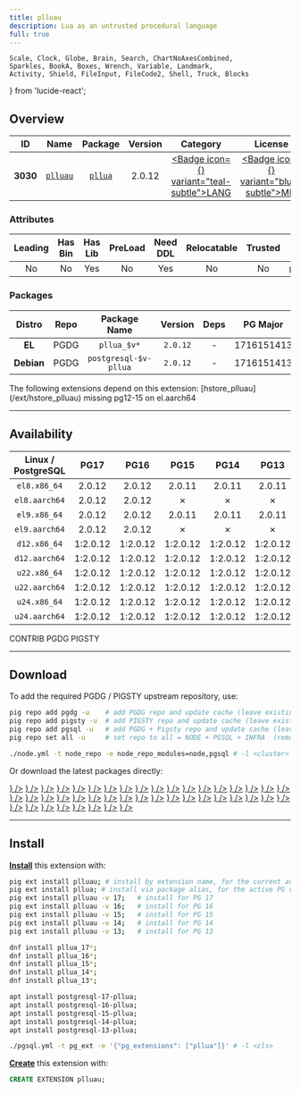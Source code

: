 ```yaml
---
title: plluau
description: Lua as an untrusted procedural language
full: true
---
```


    Scale, Clock, Globe, Brain, Search, ChartNoAxesCombined,
    Sparkles, BookA, Boxes, Wrench, Variable, Landmark,
    Activity, Shield, FileInput, FileCode2, Shell, Truck, Blocks
} from 'lucide-react';

## Overview

| <TooltipIconButton tooltip="Extension unique identifier" side="top">ID</TooltipIconButton> | <TooltipIconButton tooltip="Extension name" side="top">Name</TooltipIconButton> | <TooltipIconButton tooltip="Package name for installation" side="top">Package</TooltipIconButton> | <TooltipIconButton tooltip="Latest available extension version" side="top">Version</TooltipIconButton> | <TooltipIconButton tooltip="Extension category" side="top">Category</TooltipIconButton> | <TooltipIconButton tooltip="Open source license" side="top">License</TooltipIconButton> | <TooltipIconButton tooltip="Programming language" side="top">Lang</TooltipIconButton> |
|:--------:|:--------:|:----------:|:--------------:|:---------------------------------------:|:------------------------------------------------------:|:----:|
| **3030** | [`plluau`](https://github.com/pllua/pllua) | [`pllua`](/ext/pllua) | 2.0.12 | <a href="/ext/lang" className="no-underline"><Badge icon={<BookA />} variant="teal-subtle">LANG</Badge></a> | <a href="/ext/list/license#mit" className="no-underline"><Badge icon={<Scale />} variant="blue-subtle">MIT</Badge></a> | <a href="/ext/list/lang#c"><Badge icon={<FileCode2 />} variant="blue-subtle">C</Badge></a> |

### Attributes

| <TooltipIconButton tooltip="The Primary Leading extension in the Package" side="top">Leading</TooltipIconButton> | <TooltipIconButton tooltip="Contains binary utils" side="top">Has Bin</TooltipIconButton> | <TooltipIconButton tooltip="Contains .so shared library files" side="top">Has Lib</TooltipIconButton> | <TooltipIconButton tooltip="Requires preloading via shared_preload_libraries" side="top">PreLoad</TooltipIconButton> | <TooltipIconButton tooltip="Requires CREATE EXTENSION DDL command" side="top">Need DDL</TooltipIconButton> | <TooltipIconButton tooltip="Can be installed in any schema" side="top">Relocatable</TooltipIconButton> | <TooltipIconButton tooltip="Can be created by non-superuser" side="top">Trusted</TooltipIconButton> | <TooltipIconButton tooltip="Schemas used by this extension" side="top">Schemas</TooltipIconButton> |
|:-------:|:-------:|:-------:|:-------:|:--------:|:-----------:|:-------:|:-------:|
| No | No | Yes | No | Yes | No | No | `pg_catalog` |

### Packages

| <TooltipIconButton tooltip="Linux distribution family, EL or Debian" side="top">Distro</TooltipIconButton> | <TooltipIconButton tooltip="Package repository" side="top">Repo</TooltipIconButton> | <TooltipIconButton tooltip="The RPM/DEB Package Name Pattern (replace $v with real pg major)" side="top">Package Name</TooltipIconButton> | <TooltipIconButton tooltip="Latest package version" side="top">Version</TooltipIconButton> | <TooltipIconButton tooltip="RPM/DEB Package dependencies" side="top">Deps</TooltipIconButton> | <TooltipIconButton tooltip="Available in these PostgreSQL Major Versions" side="top">PG Major</TooltipIconButton> |
|:----------:|:--------:|:------------------------:|:-----------:|:------------:|:------------------:|
|   **EL**   | <Badge variant="blue-subtle"><span className="font-bold">PGDG</span></Badge> | `pllua_$v*` | `2.0.12` | - | <Badge variant="green-subtle">17</Badge><Badge variant="green-subtle">16</Badge><Badge variant="green-subtle">15</Badge><Badge variant="green-subtle">14</Badge><Badge variant="green-subtle">13</Badge> |
| **Debian** | <Badge variant="blue-subtle"><span className="font-bold">PGDG</span></Badge> | `postgresql-$v-pllua` | `2.0.12` | - | <Badge variant="green-subtle">17</Badge><Badge variant="green-subtle">16</Badge><Badge variant="green-subtle">15</Badge><Badge variant="green-subtle">14</Badge><Badge variant="green-subtle">13</Badge> |


<Callout title="Dependent Extensions" type="info">
    The following extensions depend on this extension: [hstore_plluau](/ext/hstore_plluau)
</Callout>

<Callout title="Comments" type="info">
    missing pg12-15 on el.aarch64
</Callout>


------

## Availability

| <TooltipIconButton tooltip="Linux Distro Arch / PostgreSQL Major Version" side="top">Linux / PostgreSQL </TooltipIconButton> | **PG17** | **PG16** | **PG15** | **PG14** | **PG13** |
|:-----:|:-----:|:-----:|:-----:|:-----:|:-----:|
| `el8.x86_64` | <Badge variant="blue-subtle">2.0.12</Badge> | <Badge variant="blue-subtle">2.0.12</Badge> | <Badge variant="blue-subtle">2.0.11</Badge> | <Badge variant="blue-subtle">2.0.11</Badge> | <Badge variant="blue-subtle">2.0.11</Badge> |
| `el8.aarch64` | <Badge variant="blue-subtle">2.0.12</Badge> | <Badge variant="blue-subtle">2.0.12</Badge> | <Badge variant="red-subtle">✗</Badge> | <Badge variant="red-subtle">✗</Badge> | <Badge variant="red-subtle">✗</Badge> |
| `el9.x86_64` | <Badge variant="blue-subtle">2.0.12</Badge> | <Badge variant="blue-subtle">2.0.12</Badge> | <Badge variant="blue-subtle">2.0.11</Badge> | <Badge variant="blue-subtle">2.0.11</Badge> | <Badge variant="blue-subtle">2.0.11</Badge> |
| `el9.aarch64` | <Badge variant="blue-subtle">2.0.12</Badge> | <Badge variant="blue-subtle">2.0.12</Badge> | <Badge variant="red-subtle">✗</Badge> | <Badge variant="red-subtle">✗</Badge> | <Badge variant="red-subtle">✗</Badge> |
| `d12.x86_64` | <Badge variant="blue-subtle">1:2.0.12</Badge> | <Badge variant="blue-subtle">1:2.0.12</Badge> | <Badge variant="blue-subtle">1:2.0.12</Badge> | <Badge variant="blue-subtle">1:2.0.12</Badge> | <Badge variant="blue-subtle">1:2.0.12</Badge> |
| `d12.aarch64` | <Badge variant="blue-subtle">1:2.0.12</Badge> | <Badge variant="blue-subtle">1:2.0.12</Badge> | <Badge variant="blue-subtle">1:2.0.12</Badge> | <Badge variant="blue-subtle">1:2.0.12</Badge> | <Badge variant="blue-subtle">1:2.0.12</Badge> |
| `u22.x86_64` | <Badge variant="blue-subtle">1:2.0.12</Badge> | <Badge variant="blue-subtle">1:2.0.12</Badge> | <Badge variant="blue-subtle">1:2.0.12</Badge> | <Badge variant="blue-subtle">1:2.0.12</Badge> | <Badge variant="blue-subtle">1:2.0.12</Badge> |
| `u22.aarch64` | <Badge variant="blue-subtle">1:2.0.12</Badge> | <Badge variant="blue-subtle">1:2.0.12</Badge> | <Badge variant="blue-subtle">1:2.0.12</Badge> | <Badge variant="blue-subtle">1:2.0.12</Badge> | <Badge variant="blue-subtle">1:2.0.12</Badge> |
| `u24.x86_64` | <Badge variant="blue-subtle">1:2.0.12</Badge> | <Badge variant="blue-subtle">1:2.0.12</Badge> | <Badge variant="blue-subtle">1:2.0.12</Badge> | <Badge variant="blue-subtle">1:2.0.12</Badge> | <Badge variant="blue-subtle">1:2.0.12</Badge> |
| `u24.aarch64` | <Badge variant="blue-subtle">1:2.0.12</Badge> | <Badge variant="blue-subtle">1:2.0.12</Badge> | <Badge variant="blue-subtle">1:2.0.12</Badge> | <Badge variant="blue-subtle">1:2.0.12</Badge> | <Badge variant="blue-subtle">1:2.0.12</Badge> |

<Badge variant="green-subtle"><span className="font-black">CONTRIB</span></Badge> <Badge variant="blue-subtle"><span className="font-black">PGDG</span></Badge> <Badge variant="amber-subtle"><span className="font-black">PIGSTY</span></Badge>

------

## Download

To add the required PGDG / PIGSTY upstream repository, use:

```bash tab="pig"
pig repo add pgdg -u    # add PGDG repo and update cache (leave existing repos)
pig repo add pigsty -u  # add PIGSTY repo and update cache (leave existing repos)
pig repo add pgsql -u   # add PGDG + Pigsty repo and update cache (leave existing repos)
pig repo set all -u     # set repo to all = NODE + PGSQL + INFRA  (remove existing repos)
```
```bash tab="pigsty"
./node.yml -t node_repo -e node_repo_modules=node,pgsql # -l <cluster>
```

Or download the latest packages directly:

<Files>
    <Folder name="el8.x86_64">
        <a href="https://download.postgresql.org/pub/repos/yum/17/redhat/rhel-8-x86_64/pllua_17-2.0.12-3PGDG.rhel8.x86_64.rpm"><File name="pllua_17-2.0.12-3PGDG.rhel8.x86_64.rpm" icon={<Package className="text-emerald-500" />} /></a>
        <a href="https://download.postgresql.org/pub/repos/yum/16/redhat/rhel-8-x86_64/pllua_16-2.0.12-1PGDG.rhel8.x86_64.rpm"><File name="pllua_16-2.0.12-1PGDG.rhel8.x86_64.rpm" icon={<Package className="text-emerald-500" />} /></a>
        <a href="https://download.postgresql.org/pub/repos/yum/15/redhat/rhel-8-x86_64/pllua_15-2.0.11-1.rhel8.x86_64.rpm"><File name="pllua_15-2.0.11-1.rhel8.x86_64.rpm" icon={<Package className="text-emerald-500" />} /></a>
        <a href="https://download.postgresql.org/pub/repos/yum/14/redhat/rhel-8-x86_64/pllua_14-2.0.11-1.rhel8.x86_64.rpm"><File name="pllua_14-2.0.11-1.rhel8.x86_64.rpm" icon={<Package className="text-emerald-500" />} /></a>
        <a href="https://download.postgresql.org/pub/repos/yum/13/redhat/rhel-8-x86_64/pllua_13-2.0.11-1.rhel8.x86_64.rpm"><File name="pllua_13-2.0.11-1.rhel8.x86_64.rpm" icon={<Package className="text-emerald-500" />} /></a>
    </Folder>
    <Folder name="el8.aarch64">
        <a href="https://download.postgresql.org/pub/repos/yum/17/redhat/rhel-8-aarch64/pllua_17-2.0.12-3PGDG.rhel8.aarch64.rpm"><File name="pllua_17-2.0.12-3PGDG.rhel8.aarch64.rpm" icon={<Package className="text-orange-500" />} /></a>
        <a href="https://download.postgresql.org/pub/repos/yum/16/redhat/rhel-8-aarch64/pllua_16-2.0.12-1PGDG.rhel8.aarch64.rpm"><File name="pllua_16-2.0.12-1PGDG.rhel8.aarch64.rpm" icon={<Package className="text-orange-500" />} /></a>
    </Folder>
    <Folder name="el9.x86_64">
        <a href="https://download.postgresql.org/pub/repos/yum/17/redhat/rhel-9-x86_64/pllua_17-2.0.12-3PGDG.rhel9.x86_64.rpm"><File name="pllua_17-2.0.12-3PGDG.rhel9.x86_64.rpm" icon={<Package className="text-emerald-500" />} /></a>
        <a href="https://download.postgresql.org/pub/repos/yum/16/redhat/rhel-9-x86_64/pllua_16-2.0.12-1PGDG.rhel9.x86_64.rpm"><File name="pllua_16-2.0.12-1PGDG.rhel9.x86_64.rpm" icon={<Package className="text-emerald-500" />} /></a>
        <a href="https://download.postgresql.org/pub/repos/yum/15/redhat/rhel-9-x86_64/pllua_15-2.0.11-1.rhel9.x86_64.rpm"><File name="pllua_15-2.0.11-1.rhel9.x86_64.rpm" icon={<Package className="text-emerald-500" />} /></a>
        <a href="https://download.postgresql.org/pub/repos/yum/14/redhat/rhel-9-x86_64/pllua_14-2.0.11-1.rhel9.x86_64.rpm"><File name="pllua_14-2.0.11-1.rhel9.x86_64.rpm" icon={<Package className="text-emerald-500" />} /></a>
        <a href="https://download.postgresql.org/pub/repos/yum/13/redhat/rhel-9-x86_64/pllua_13-2.0.11-1.rhel9.x86_64.rpm"><File name="pllua_13-2.0.11-1.rhel9.x86_64.rpm" icon={<Package className="text-emerald-500" />} /></a>
    </Folder>
    <Folder name="el9.aarch64">
        <a href="https://download.postgresql.org/pub/repos/yum/17/redhat/rhel-9-aarch64/pllua_17-2.0.12-3PGDG.rhel9.aarch64.rpm"><File name="pllua_17-2.0.12-3PGDG.rhel9.aarch64.rpm" icon={<Package className="text-orange-500" />} /></a>
        <a href="https://download.postgresql.org/pub/repos/yum/16/redhat/rhel-9-aarch64/pllua_16-2.0.12-1PGDG.rhel9.aarch64.rpm"><File name="pllua_16-2.0.12-1PGDG.rhel9.aarch64.rpm" icon={<Package className="text-orange-500" />} /></a>
    </Folder>
    <Folder name="d12.x86_64">
        <a href="https://apt.postgresql.org/pub/repos/apt/pool/main/p/postgresql-pllua/postgresql-17-pllua_2.0.12-5.pgdg120+1_arm64.deb"><File name="postgresql-17-pllua_2.0.12-5.pgdg120+1_arm64.deb" icon={<Box className="text-emerald-500" />} /></a>
        <a href="https://apt.postgresql.org/pub/repos/apt/pool/main/p/postgresql-pllua/postgresql-16-pllua_2.0.12-5.pgdg120+1_arm64.deb"><File name="postgresql-16-pllua_2.0.12-5.pgdg120+1_arm64.deb" icon={<Box className="text-emerald-500" />} /></a>
        <a href="https://apt.postgresql.org/pub/repos/apt/pool/main/p/postgresql-pllua/postgresql-15-pllua_2.0.12-5.pgdg120+1_arm64.deb"><File name="postgresql-15-pllua_2.0.12-5.pgdg120+1_arm64.deb" icon={<Box className="text-emerald-500" />} /></a>
        <a href="https://apt.postgresql.org/pub/repos/apt/pool/main/p/postgresql-pllua/postgresql-14-pllua_2.0.12-5.pgdg120+1_arm64.deb"><File name="postgresql-14-pllua_2.0.12-5.pgdg120+1_arm64.deb" icon={<Box className="text-emerald-500" />} /></a>
        <a href="https://apt.postgresql.org/pub/repos/apt/pool/main/p/postgresql-pllua/postgresql-13-pllua_2.0.12-5.pgdg120+1_arm64.deb"><File name="postgresql-13-pllua_2.0.12-5.pgdg120+1_arm64.deb" icon={<Box className="text-emerald-500" />} /></a>
    </Folder>
    <Folder name="d12.aarch64">
        <a href="https://apt.postgresql.org/pub/repos/apt/pool/main/p/postgresql-pllua/postgresql-17-pllua_2.0.12-5.pgdg120+1_amd64.deb"><File name="postgresql-17-pllua_2.0.12-5.pgdg120+1_amd64.deb" icon={<Box className="text-orange-500" />} /></a>
        <a href="https://apt.postgresql.org/pub/repos/apt/pool/main/p/postgresql-pllua/postgresql-16-pllua_2.0.12-5.pgdg120+1_amd64.deb"><File name="postgresql-16-pllua_2.0.12-5.pgdg120+1_amd64.deb" icon={<Box className="text-orange-500" />} /></a>
        <a href="https://apt.postgresql.org/pub/repos/apt/pool/main/p/postgresql-pllua/postgresql-15-pllua_2.0.12-5.pgdg120+1_amd64.deb"><File name="postgresql-15-pllua_2.0.12-5.pgdg120+1_amd64.deb" icon={<Box className="text-orange-500" />} /></a>
        <a href="https://apt.postgresql.org/pub/repos/apt/pool/main/p/postgresql-pllua/postgresql-14-pllua_2.0.12-5.pgdg120+1_amd64.deb"><File name="postgresql-14-pllua_2.0.12-5.pgdg120+1_amd64.deb" icon={<Box className="text-orange-500" />} /></a>
        <a href="https://apt.postgresql.org/pub/repos/apt/pool/main/p/postgresql-pllua/postgresql-13-pllua_2.0.12-5.pgdg120+1_amd64.deb"><File name="postgresql-13-pllua_2.0.12-5.pgdg120+1_amd64.deb" icon={<Box className="text-orange-500" />} /></a>
    </Folder>
    <Folder name="u22.x86_64">
        <a href="https://apt.postgresql.org/pub/repos/apt/pool/main/p/postgresql-pllua/postgresql-17-pllua_2.0.12-5.pgdg22.04+1_amd64.deb"><File name="postgresql-17-pllua_2.0.12-5.pgdg22.04+1_amd64.deb" icon={<Box className="text-emerald-500" />} /></a>
        <a href="https://apt.postgresql.org/pub/repos/apt/pool/main/p/postgresql-pllua/postgresql-16-pllua_2.0.12-5.pgdg22.04+1_amd64.deb"><File name="postgresql-16-pllua_2.0.12-5.pgdg22.04+1_amd64.deb" icon={<Box className="text-emerald-500" />} /></a>
        <a href="https://apt.postgresql.org/pub/repos/apt/pool/main/p/postgresql-pllua/postgresql-15-pllua_2.0.12-5.pgdg22.04+1_amd64.deb"><File name="postgresql-15-pllua_2.0.12-5.pgdg22.04+1_amd64.deb" icon={<Box className="text-emerald-500" />} /></a>
        <a href="https://apt.postgresql.org/pub/repos/apt/pool/main/p/postgresql-pllua/postgresql-14-pllua_2.0.12-5.pgdg22.04+1_amd64.deb"><File name="postgresql-14-pllua_2.0.12-5.pgdg22.04+1_amd64.deb" icon={<Box className="text-emerald-500" />} /></a>
        <a href="https://apt.postgresql.org/pub/repos/apt/pool/main/p/postgresql-pllua/postgresql-13-pllua_2.0.12-5.pgdg22.04+1_amd64.deb"><File name="postgresql-13-pllua_2.0.12-5.pgdg22.04+1_amd64.deb" icon={<Box className="text-emerald-500" />} /></a>
    </Folder>
    <Folder name="u22.aarch64">
        <a href="https://apt.postgresql.org/pub/repos/apt/pool/main/p/postgresql-pllua/postgresql-17-pllua_2.0.12-5.pgdg22.04+1_arm64.deb"><File name="postgresql-17-pllua_2.0.12-5.pgdg22.04+1_arm64.deb" icon={<Box className="text-orange-500" />} /></a>
        <a href="https://apt.postgresql.org/pub/repos/apt/pool/main/p/postgresql-pllua/postgresql-16-pllua_2.0.12-5.pgdg22.04+1_arm64.deb"><File name="postgresql-16-pllua_2.0.12-5.pgdg22.04+1_arm64.deb" icon={<Box className="text-orange-500" />} /></a>
        <a href="https://apt.postgresql.org/pub/repos/apt/pool/main/p/postgresql-pllua/postgresql-15-pllua_2.0.12-5.pgdg22.04+1_arm64.deb"><File name="postgresql-15-pllua_2.0.12-5.pgdg22.04+1_arm64.deb" icon={<Box className="text-orange-500" />} /></a>
        <a href="https://apt.postgresql.org/pub/repos/apt/pool/main/p/postgresql-pllua/postgresql-14-pllua_2.0.12-5.pgdg22.04+1_arm64.deb"><File name="postgresql-14-pllua_2.0.12-5.pgdg22.04+1_arm64.deb" icon={<Box className="text-orange-500" />} /></a>
        <a href="https://apt.postgresql.org/pub/repos/apt/pool/main/p/postgresql-pllua/postgresql-13-pllua_2.0.12-5.pgdg22.04+1_arm64.deb"><File name="postgresql-13-pllua_2.0.12-5.pgdg22.04+1_arm64.deb" icon={<Box className="text-orange-500" />} /></a>
    </Folder>
    <Folder name="u24.x86_64">
        <a href="https://apt.postgresql.org/pub/repos/apt/pool/main/p/postgresql-pllua/postgresql-17-pllua_2.0.12-5.pgdg24.04+1_amd64.deb"><File name="postgresql-17-pllua_2.0.12-5.pgdg24.04+1_amd64.deb" icon={<Box className="text-emerald-500" />} /></a>
        <a href="https://apt.postgresql.org/pub/repos/apt/pool/main/p/postgresql-pllua/postgresql-16-pllua_2.0.12-5.pgdg24.04+1_amd64.deb"><File name="postgresql-16-pllua_2.0.12-5.pgdg24.04+1_amd64.deb" icon={<Box className="text-emerald-500" />} /></a>
        <a href="https://apt.postgresql.org/pub/repos/apt/pool/main/p/postgresql-pllua/postgresql-15-pllua_2.0.12-5.pgdg24.04+1_amd64.deb"><File name="postgresql-15-pllua_2.0.12-5.pgdg24.04+1_amd64.deb" icon={<Box className="text-emerald-500" />} /></a>
        <a href="https://apt.postgresql.org/pub/repos/apt/pool/main/p/postgresql-pllua/postgresql-14-pllua_2.0.12-5.pgdg24.04+1_amd64.deb"><File name="postgresql-14-pllua_2.0.12-5.pgdg24.04+1_amd64.deb" icon={<Box className="text-emerald-500" />} /></a>
        <a href="https://apt.postgresql.org/pub/repos/apt/pool/main/p/postgresql-pllua/postgresql-13-pllua_2.0.12-5.pgdg24.04+1_amd64.deb"><File name="postgresql-13-pllua_2.0.12-5.pgdg24.04+1_amd64.deb" icon={<Box className="text-emerald-500" />} /></a>
    </Folder>
    <Folder name="u24.aarch64">
        <a href="https://apt.postgresql.org/pub/repos/apt/pool/main/p/postgresql-pllua/postgresql-17-pllua_2.0.12-5.pgdg24.04+1_arm64.deb"><File name="postgresql-17-pllua_2.0.12-5.pgdg24.04+1_arm64.deb" icon={<Box className="text-orange-500" />} /></a>
        <a href="https://apt.postgresql.org/pub/repos/apt/pool/main/p/postgresql-pllua/postgresql-16-pllua_2.0.12-5.pgdg24.04+1_arm64.deb"><File name="postgresql-16-pllua_2.0.12-5.pgdg24.04+1_arm64.deb" icon={<Box className="text-orange-500" />} /></a>
        <a href="https://apt.postgresql.org/pub/repos/apt/pool/main/p/postgresql-pllua/postgresql-15-pllua_2.0.12-5.pgdg24.04+1_arm64.deb"><File name="postgresql-15-pllua_2.0.12-5.pgdg24.04+1_arm64.deb" icon={<Box className="text-orange-500" />} /></a>
        <a href="https://apt.postgresql.org/pub/repos/apt/pool/main/p/postgresql-pllua/postgresql-14-pllua_2.0.12-5.pgdg24.04+1_arm64.deb"><File name="postgresql-14-pllua_2.0.12-5.pgdg24.04+1_arm64.deb" icon={<Box className="text-orange-500" />} /></a>
        <a href="https://apt.postgresql.org/pub/repos/apt/pool/main/p/postgresql-pllua/postgresql-13-pllua_2.0.12-5.pgdg24.04+1_arm64.deb"><File name="postgresql-13-pllua_2.0.12-5.pgdg24.04+1_arm64.deb" icon={<Box className="text-orange-500" />} /></a>
    </Folder>
</Files>

------

## Install

[**Install**](/docs/pgsql/ext/install) this extension with:

```bash tab="pig"
pig ext install plluau; # install by extension name, for the current active PG version
pig ext install pllua; # install via package alias, for the active PG version
pig ext install plluau -v 17;   # install for PG 17
pig ext install plluau -v 16;   # install for PG 16
pig ext install plluau -v 15;   # install for PG 15
pig ext install plluau -v 14;   # install for PG 14
pig ext install plluau -v 13;   # install for PG 13
```
```bash tab="yum" 
dnf install pllua_17*;
dnf install pllua_16*;
dnf install pllua_15*;
dnf install pllua_14*;
dnf install pllua_13*;
```
```bash tab="apt" 
apt install postgresql-17-pllua;
apt install postgresql-16-pllua;
apt install postgresql-15-pllua;
apt install postgresql-14-pllua;
apt install postgresql-13-pllua;
```
```bash tab="ansible"
./pgsql.yml -t pg_ext -e '{"pg_extensions": ["pllua"]}' # -l <cls>
```

[**Create**](/docs/pgsql/ext/create) this extension with:

```sql
CREATE EXTENSION plluau;
```


